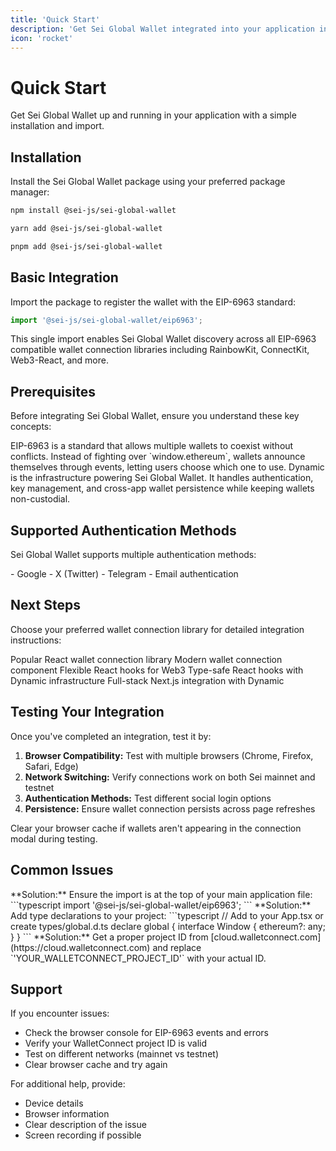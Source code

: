 ```yaml
---
title: 'Quick Start'
description: 'Get Sei Global Wallet integrated into your application in minutes'
icon: 'rocket'
---
```


# Quick Start

Get Sei Global Wallet up and running in your application with a simple installation and import.

## Installation

Install the Sei Global Wallet package using your preferred package manager:

<CodeGroup>

```bash npm
npm install @sei-js/sei-global-wallet
```

```bash yarn
yarn add @sei-js/sei-global-wallet
```

```bash pnpm
pnpm add @sei-js/sei-global-wallet
```

</CodeGroup>

## Basic Integration

Import the package to register the wallet with the EIP-6963 standard:

```typescript
import '@sei-js/sei-global-wallet/eip6963';
```

<Note>
This single import enables Sei Global Wallet discovery across all EIP-6963 compatible wallet connection libraries including RainbowKit, ConnectKit, Web3-React, and more.
</Note>

## Prerequisites

Before integrating Sei Global Wallet, ensure you understand these key concepts:

<AccordionGroup>
  <Accordion title="EIP-6963 Standard">
    EIP-6963 is a standard that allows multiple wallets to coexist without conflicts. Instead of fighting over `window.ethereum`, wallets announce themselves through events, letting users choose which one to use.
  </Accordion>
  
  <Accordion title="Dynamic Infrastructure">
    Dynamic is the infrastructure powering Sei Global Wallet. It handles authentication, key management, and cross-app wallet persistence while keeping wallets non-custodial.
  </Accordion>
</AccordionGroup>

## Supported Authentication Methods

Sei Global Wallet supports multiple authentication methods:

<CardGroup cols={2}>
  <Card title="Social Logins" icon="share-nodes">
    - Google
    - X (Twitter)
    - Telegram
  </Card>
  <Card title="Traditional Methods" icon="envelope">
    - Email authentication
  </Card>
</CardGroup>

## Next Steps

Choose your preferred wallet connection library for detailed integration instructions:

<CardGroup cols={2}>
  <Card title="RainbowKit" icon="rainbow" href="/sei-global-wallet/rainbowkit">
    Popular React wallet connection library
  </Card>
  <Card title="ConnectKit" icon="plug" href="/sei-global-wallet/connectkit">
    Modern wallet connection component
  </Card>
</CardGroup>

<CardGroup cols={2}>
  <Card title="Web3-React" icon="react" href="/sei-global-wallet/web3-react">
    Flexible React hooks for Web3
  </Card>
  <Card title="Wagmi + Dynamic" icon="blocks" href="/sei-global-wallet/wagmi-dynamic">
    Type-safe React hooks with Dynamic infrastructure
  </Card>
</CardGroup>

<CardGroup cols={1}>
  <Card title="Dynamic (Next.js)" icon="next-dot-js" href="/sei-global-wallet/dynamic-nextjs">
    Full-stack Next.js integration with Dynamic
  </Card>
</CardGroup>

## Testing Your Integration

Once you've completed an integration, test it by:

1. **Browser Compatibility:** Test with multiple browsers (Chrome, Firefox, Safari, Edge)
2. **Network Switching:** Verify connections work on both Sei mainnet and testnet
3. **Authentication Methods:** Test different social login options
4. **Persistence:** Ensure wallet connection persists across page refreshes

<Tip>
Clear your browser cache if wallets aren't appearing in the connection modal during testing.
</Tip>

## Common Issues

<AccordionGroup>
  <Accordion title="Sei Global Wallet doesn't appear in wallet list">
    **Solution:** Ensure the import is at the top of your main application file:
    ```typescript
    import '@sei-js/sei-global-wallet/eip6963';
    ```
  </Accordion>
  
  <Accordion title="TypeScript errors about window.ethereum">
    **Solution:** Add type declarations to your project:
    ```typescript
    // Add to your App.tsx or create types/global.d.ts
    declare global {
      interface Window {
        ethereum?: any;
      }
    }
    ```
  </Accordion>
  
  <Accordion title="WalletConnect connection fails">
    **Solution:** Get a proper project ID from [cloud.walletconnect.com](https://cloud.walletconnect.com) and replace `'YOUR_WALLETCONNECT_PROJECT_ID'` with your actual ID.
  </Accordion>
</AccordionGroup>

## Support

If you encounter issues:

- Check the browser console for EIP-6963 events and errors
- Verify your WalletConnect project ID is valid
- Test on different networks (mainnet vs testnet)
- Clear browser cache and try again

For additional help, provide:
- Device details
- Browser information
- Clear description of the issue
- Screen recording if possible
